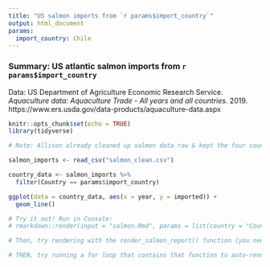 ```yaml
---
title: "US salmon imports from `r params$import_country`"
output: html_document
params:
  import_country: Chile
---
```


### Summary: US atlantic salmon imports from `r params$import_country`

Data: US Department of Agriculture Economic Research Service. *Aquaculture data: Aquaculture Trade - All years and all countries.* 2019. https://www.ers.usda.gov/data-products/aquaculture-data.aspx

```r
knitr::opts_chunk$set(echo = TRUE)
library(tidyverse)

# Note: Allison already cleaned up salmon data raw & kept the four countries with top total imports in total for the years reported (Chile, Canada, Norway, United Kingdom). These exist in `salmon_clean.csv`.
```

```r
salmon_imports <- read_csv("salmon_clean.csv")

country_data <- salmon_imports %>% 
  filter(Country == params$import_country)

ggplot(data = country_data, aes(x = year, y = imported)) +
  geom_line()

# Try it out! Run in Console:
# rmarkdown::render(input = "salmon.Rmd", params = list(country = "Country Name"), output_file = "output_file_name.html")

# Then, try rendering with the render_salmon_report() function (you need to have run the code in render_functions.R to make the function available in your working session)!

# THEN, try running a for loop that contains that function to auto-render reports for all of the countries. Yay automation!
```



